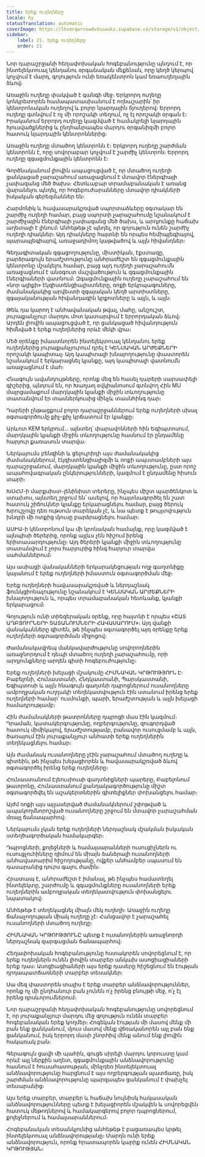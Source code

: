 ```yaml
---
title: Երեք ուղեղները
locale: hy
statusTranslation: automatic
coverImage: https://lhvmrqwrcowdvduuaukz.supabase.co/storage/v1/object/public/strapi-uploads/small_cover-educacion-fundamental.webp-2d51a7828a2b1309555be27f7e2a61a0.webp
sidebar:
    label: 21. Երեք ուղեղները
    order: 21
---
```

Նոր դարաշրջանի հեղափոխական հոգեբանությունը պնդում է, որ ինտելեկտուալ կենդանու օրգանական մեքենան, որը կեղծ կերպով կոչվում է մարդ, գոյություն ունի եռակենտրոն կամ եռաուղեղային ձևով։

Առաջին ուղեղը փակված է գանգի մեջ։ Երկրորդ ուղեղը կոնկրետորեն համապատասխանում է ողնաշարին՝ իր կենտրոնական ուղեղով և բոլոր նյարդային ճյուղերով։ Երրորդ ուղեղը գտնվում է ոչ մի որոշակի տեղում, ոչ էլ որոշակի օրգան է։ Իրականում երրորդ ուղեղը կազմված է համակրելի նյարդային հյուսվածքներից և ընդհանրապես մարդու օրգանիզմի բոլոր հատուկ նյարդային կենտրոններից։

Առաջին ուղեղը մտածող կենտրոնն է։ Երկրորդ ուղեղը շարժման կենտրոնն է, որը սովորաբար կոչվում է շարժիչ կենտրոն։ Երրորդ ուղեղը զգացմունքային կենտրոնն է։

Գործնականում լիովին ապացուցված է, որ մտածող ուղեղի ցանկացած չարաշահում առաջացնում է մտավոր էներգիայի չափազանց մեծ ծախս։ Հետևաբար տրամաբանական է առանց վարանելու պնդել, որ հոգեբուժարանները մտավոր դիակների իսկական գերեզմաններ են։

Հարմոնիկ և հավասարակշռված սպորտաձևերը օգտակար են շարժիչ ուղեղի համար, բայց սպորտի չարաշահումը նշանակում է շարժիչային էներգիայի չափազանց մեծ ծախս, և արդյունքը հաճախ աղետալի է լինում։ Անհեթեթ չէ պնդել, որ գոյություն ունեն շարժիչ ուղեղի դիակներ։ Այդ դիակները հայտնի են որպես հեմիպլեգիայով, պարապլեգիայով, առաջադիմող կաթվածով և այլն հիվանդներ։

Գեղագիտական զգացողությունը, միստիկան, էքստազը, բարձրագույն երաժշտությունը անհրաժեշտ են զգացմունքային կենտրոնը մշակելու համար, բայց այդ ուղեղի չարաշահումն առաջացնում է անօգուտ մաշվածություն և զգացմունքային էներգիաների վատնում։ Զգացմունքային ուղեղը չարաշահում են «նոր ալիքի» էկզիստենցիալիստները, ռոքի երկրպագուները, ժամանակակից արվեստի զգայական կեղծ արտիստները, զգայականության հիվանդագին կրքոտները և այլն, և այլն։

Թեև դա կարող է անհավանական թվալ, մահը, անշուշտ, յուրաքանչյուր մարդու մոտ կատարվում է երրորդական ձևով։ Արդեն լիովին ապացուցված է, որ ցանկացած հիվանդություն հիմնված է երեք ուղեղներից որևէ մեկի վրա։

Մեծ օրենքը իմաստնորեն ինտելեկտուալ կենդանու երեք ուղեղներից յուրաքանչյուրում դրել է ԿԵՆՍԱԿԱՆ ԱՐԺԵՔՆԵՐԻ որոշակի կապիտալ։ Այդ կապիտալի խնայողությունը փաստորեն նշանակում է երկարացնել կյանքը, այդ կապիտալի վատնումն առաջացնում է մահ։

Հնագույն ավանդույթները, որոնք մեզ են հասել դարերի սարսափելի գիշերից, պնդում են, որ Խաղաղ օվկիանոսում գտնվող Հին MU մայրցամաքում մարդկային կյանքի միջին տևողությունը տատանվում էր տասներկուսից մինչև տասնհինգ դար։

Դարերի ընթացքում բոլոր դարաշրջաններում երեք ուղեղների սխալ օգտագործումը քիչ-քիչ կրճատում էր կյանքը։

Արևոտ KEM երկրում... այնտեղ՝ փարավոնների հին Եգիպտոսում, մարդկային կյանքի միջին տևողությունը հասնում էր ընդամենը հարյուր քառասուն տարվա։

Ներկայումս բենզինի և ցելուլոիդի այս ժամանակակից ժամանակներում, էկզիստենցիալիզմի և ռոքի ապստամբների այս դարաշրջանում, մարդկային կյանքի միջին տևողությունը, ըստ որոշ ապահովագրական ընկերությունների, կազմում է ընդամենը հիսուն տարի։

ԽՍՀՄ-ի մարքսիստ-լենինիստ տերերը, ինչպես միշտ պարծենկոտ և ստախոս, այնտեղ շրջում են՝ ասելով, որ հայտնագործել են շատ հատուկ շիճուկներ կյանքը երկարացնելու համար, բայց ծերուկ Խրուշչովը դեռ ութսուն տարեկան չէ, և նա պետք է թույլտվություն խնդրի մի ոտքից մյուսը բարձրացնելու համար։

ԱՍԻԱ-ի կենտրոնում կա մի կրոնական համայնք, որը կազմված է այնպիսի ծերերից, որոնք այլևս չեն հիշում իրենց երիտասարդությունը։ Այդ ծերերի կյանքի միջին տևողությունը տատանվում է չորս հարյուրից հինգ հարյուր տարվա սահմաններում։

Այս ասիացի վանականների երկարակեցության ողջ գաղտնիքը կայանում է երեք ուղեղների իմաստուն օգտագործման մեջ։

Երեք ուղեղների հավասարակշռված և ներդաշնակ ֆունկցիոնալությունը նշանակում է ԿԵՆՍԱԿԱՆ ԱՐԺԵՔՆԵՐԻ խնայողություն և, որպես տրամաբանական հետևանք, կյանքի երկարացում։

Գոյություն ունի տիեզերական օրենք, որը հայտնի է որպես «ՇԱՏ ԱՂԲՅՈՒՐՆԵՐԻ ՏԱՏԱՆՈՒՄՆԵՐԻ ՀԱՎԱՍԱՐՈՒՄ»։ Այդ վանքի վանականները գիտեն, թե ինչպես օգտագործել այդ օրենքը երեք ուղեղների օգտագործման միջոցով։

Ժամանակավրեպ մանկավարժությունը սովորողներին առաջնորդում է դեպի մտածող ուղեղի չարաշահումը, որի արդյունքները արդեն գիտի հոգեբուժությունը։

Երեք ուղեղների խելացի մշակումը ՀԻՄՆԱԿԱՆ ԿՐԹՈՒԹՅՈՒՆ Է։ Բաբելոնի, Հունաստանի, Հնդկաստանի, Պարսկաստանի, Եգիպտոսի և այլն հնագույն գաղտնի դպրոցներում ուսանողները ամբողջական ուղղակի տեղեկատվություն էին ստանում իրենց երեք ուղեղների համար՝ ուսմունքի, պարի, երաժշտության և այլն խելացի համադրությամբ։

Հին ժամանակների թատրոնները դպրոցի մաս էին կազմում։ Դրաման, կատակերգությունը, ողբերգությունը, զուգորդված հատուկ միմիկայով, երաժշտությամբ, բանավոր ուսուցմամբ և այլն, ծառայում էին յուրաքանչյուր անհատի երեք ուղեղներին տեղեկացնելու համար։

Այն ժամանակ ուսանողները չէին չարաշահում մտածող ուղեղը և գիտեին, թե ինչպես խելացիորեն և հավասարակշռված ձևով օգտագործել իրենց երեք ուղեղները։

Հունաստանում Էլեուսիուսի գաղտնիքների պարերը, Բաբելոնում թատրոնը, Հունաստանում քանդակագործությունը միշտ օգտագործվել են աշակերտներին գիտելիքներ փոխանցելու համար։

Այժմ ռոքի այս այլասերված ժամանակներում շփոթված և ապակողմնորոշված ուսանողները շրջում են մտավոր չարաշահման մռայլ ճանապարհով։

Ներկայումս չկան երեք ուղեղների ներդաշնակ մշակման իսկական ստեղծագործական համակարգեր։

Դպրոցների, քոլեջների և համալսարանների ուսուցիչներն ու ուսուցչուհիները դիմում են միայն ձանձրալի ուսանողների անհավատարիմ հիշողությանը, ովքեր անհամբեր սպասում են դասարանից դուրս գալու ժամին։

Հրատապ է, անհրաժեշտ է իմանալ, թե ինչպես համատեղել ինտելեկտը, շարժումը և զգացմունքները ուսանողների երեք ուղեղներին ամբողջական տեղեկատվություն փոխանցելու նպատակով։

Անհեթեթ է տեղեկացնել միայն մեկ ուղեղի։ Առաջին ուղեղը ճանաչողության միակ ուղեղը չէ։ Հանցավոր է չարաշահել ուսանողների մտածող ուղեղը։

ՀԻՄՆԱԿԱՆ ԿՐԹՈՒԹՅՈՒՆԸ պետք է ուսանողներին առաջնորդի ներդաշնակ զարգացման ճանապարհով։

Հեղափոխական հոգեբանությունը հստակորեն սովորեցնում է, որ երեք ուղեղներն ունեն լիովին տարբեր անկախ ասոցիացիաների երեք դաս։ Ասոցիացիաների այս երեք դասերը հիշեցնում են էության դրդապատճառների տարբեր տեսակներ։

Սա մեզ փաստորեն տալիս է երեք տարբեր անձնավորություններ, որոնք ոչ մի ընդհանուր բան չունեն ո՛չ իրենց բնույթի մեջ, ո՛չ էլ իրենց դրսևորումներում։

Նոր դարաշրջանի հեղափոխական հոգեբանությունը սովորեցնում է, որ յուրաքանչյուր մարդու մեջ գոյություն ունեն տարբեր հոգեբանական երեք կողմեր։ Հոգեկան էության մի մասով մենք մի բան ենք ցանկանում, մյուս մասով մենք վճռականորեն այլ բան ենք ցանկանում, իսկ երրորդ մասի շնորհիվ մենք անում ենք լիովին հակառակ բան։

Գերագույն ցավի մի պահին, գուցե սիրելի մարդու կորուստը կամ որևէ այլ ներքին աղետ, զգացմունքային անձնավորությունը հասնում է հուսահատության, մինչդեռ ինտելեկտուալ անձնավորությունը հարցնում է այս ողբերգության պատճառը, իսկ շարժման անձնավորությունը պարզապես ցանկանում է փախչել տեսարանից։

Այս երեք տարբեր, տարբեր և հաճախ նույնիսկ հակասական անձնավորությունները պետք է խելացիորեն մշակվեն և սովորեցվեն հատուկ մեթոդներով և համակարգերով բոլոր դպրոցներում, քոլեջներում և համալսարաններում։

Հոգեբանական տեսանկյունից անհեթեթ է բացառապես կրթել ինտելեկտուալ անձնավորությանը։ Մարդն ունի երեք անձնավորություն, որոնք հրատապորեն կարիք ունեն ՀԻՄՆԱԿԱՆ ԿՐԹՈՒԹՅԱՆ։
